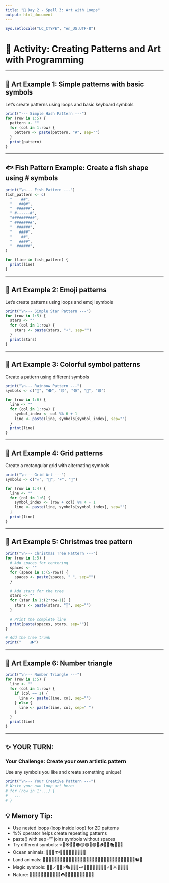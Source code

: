 ```yaml
---
title: "🔮 Day 2 - Spell 3: Art with Loops"
output: html_document
---
```


```r
Sys.setlocale("LC_CTYPE", "en_US.UTF-8")
```

# 🎈 Activity: Creating Patterns and Art with Programming

---

## 🎨 Art Example 1: Simple patterns with basic symbols
Let's create patterns using loops and basic keyboard symbols

```r
print("--- Simple Hash Pattern ---")
for (row in 1:5) {
  pattern <- ""
  for (col in 1:row) {
    pattern <- paste(pattern, "#", sep="")
  }
  print(pattern)
}
```

---

## 🐟 Fish Pattern Example: Create a fish shape using # symbols

```r
print("\n--- Fish Pattern ---")
fish_pattern <- c(
  "    ##",
  "   ##@#",
  "  ######",
  " #------#",
  "##########",
  " ########",
  "  ######",
  "   ####",
  "    ##",
  "   ####",
  "  ######",
)

for (line in fish_pattern) {
  print(line)
}
```

---

## 🎨 Art Example 2: Emoji patterns
Let's create patterns using loops and emoji symbols

```r
print("\n--- Simple Star Pattern ---")
for (row in 1:5) {
  stars <- ""
  for (col in 1:row) {
    stars <- paste(stars, "⭐", sep="")
  }
  print(stars)
}
```

---

## 🎨 Art Example 3: Colorful symbol patterns
Create a pattern using different symbols

```r
print("\n--- Rainbow Pattern ---")
symbols <- c("🔴", "🟠", "🟡", "🟢", "🔵", "🟣")

for (row in 1:6) {
  line <- ""
  for (col in 1:row) {
    symbol_index <- col %% 6 + 1
    line <- paste(line, symbols[symbol_index], sep="")
  }
  print(line)
}
```

---

## 🎨 Art Example 4: Grid patterns
Create a rectangular grid with alternating symbols

```r
print("\n--- Grid Art ---")
symbols <- c("⭐", "🌙", "☀️", "💫")

for (row in 1:4) {
  line <- ""
  for (col in 1:6) {
    symbol_index <- (row + col) %% 4 + 1
    line <- paste(line, symbols[symbol_index], sep="")
  }
  print(line)
}
```

---

## 🎨 Art Example 5: Christmas tree pattern

```r
print("\n--- Christmas Tree Pattern ---")
for (row in 1:5) {
  # Add spaces for centering
  spaces <- ""
  for (space in 1:(5-row)) {
    spaces <- paste(spaces, " ", sep="")
  }
  
  # Add stars for the tree
  stars <- ""
  for (star in 1:(2*row-1)) {
    stars <- paste(stars, "🎄", sep="")
  }
  
  # Print the complete line
  print(paste(spaces, stars, sep=""))
}

# Add the tree trunk
print("    🪵")
```

---

## 🎨 Art Example 6: Number triangle

```r
print("\n--- Number Triangle ---")
for (row in 1:5) {
  line <- ""
  for (col in 1:row) {
    if (col == 1) {
      line <- paste(line, col, sep="")
    } else {
      line <- paste(line, col, sep=" ")
    }
  }
  print(line)
}
```

---

## ✨ YOUR TURN:
### Your Challenge: Create your own artistic pattern
Use any symbols you like and create something unique!

```r
print("\n--- Your Creative Pattern ---")
# Write your own loop art here:
# for (row in 1:...) {
#   ...
# }
```

## 💡 Memory Tip: 
- Use nested loops (loop inside loop) for 2D patterns
- %% operator helps create repeating patterns
- paste() with sep="" joins symbols without spaces
- Try different symbols: ⭐🌙☀️💫🔴🟠🟡🟢🔵🟣🎄🪵🔮✨🎭🎪🎨🎯
- Ocean animals: 🦦🐙🐠🐟🦈🐡🐬🐳🦀🦞🐚🪸🌊
- Land animals: 🐶🐱🐰🐸🦆🐧🦋🐨🦘🐼🦊🐺🦁🐯🐨🐻🐮🐷🐸🐵🦌🦏🐘🦒🦓🐪🦙🦥🦨🦔🐹🐭🐿️🦫
- Magic symbols: 🔮✨🪄🌟💫⚡🎭🎪🎨🎯🗝️📜🏰🧙‍♀️🧙‍♂️🔯🔱⭐🌙☀️🌈💎🎆🎇
- Nature: 🌺🌸🌻🌿🍄🌲🌳🌴🌵🌾🍀☘️🌱🌙💐🌹🥀🌷🌺🌸🌼🌻